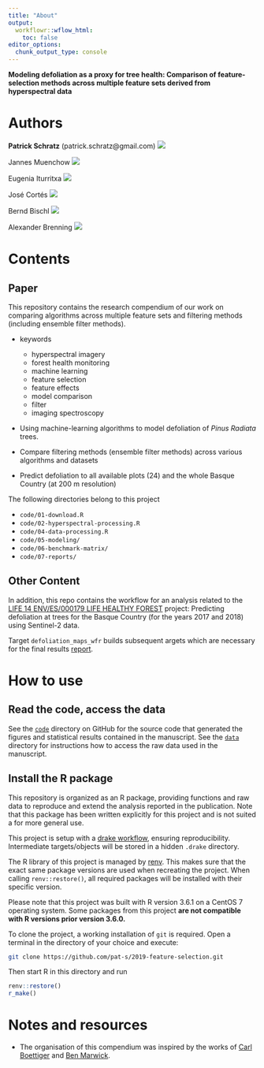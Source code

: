```yaml
---
title: "About"
output:
  workflowr::wflow_html:
    toc: false
editor_options:
  chunk_output_type: console
---
```


**Modeling defoliation as a proxy for tree health: Comparison of feature-selection methods across multiple feature sets derived from hyperspectral data**

# Authors

**Patrick Schratz** (patrick.schratz@gmail.com) [![](https://orcid.org/sites/default/files/images/orcid_16x16.png)](http://orcid.org/0000-0003-0748-6624)

Jannes Muenchow [![](https://orcid.org/sites/default/files/images/orcid_16x16.png)](http://orcid.org/0000-0001-7834-4717)

Eugenia Iturritxa [![](https://orcid.org/sites/default/files/images/orcid_16x16.png)](https://orcid.org/0000-0002-0577-3315)

José Cortés [![](https://orcid.org/sites/default/files/images/orcid_16x16.png)](http://orcid.org/0000-0003-2567-8689)

Bernd Bischl [![](https://orcid.org/sites/default/files/images/orcid_16x16.png)](http://orcid.org/0000-0001-6002-6980)

Alexander Brenning [![](https://orcid.org/sites/default/files/images/orcid_16x16.png)](http://orcid.org/0000-0001-6640-679X)

# Contents

## Paper

This repository contains the research compendium of our work on comparing algorithms across multiple feature sets and filtering methods (including ensemble filter methods).

- keywords

  - hyperspectral imagery
  - forest health monitoring
  - machine learning
  - feature selection
  - feature effects
  - model comparison
  - filter
  - imaging spectroscopy

- Using machine-learning algorithms to model defoliation of _Pinus Radiata_ trees.

- Compare filtering methods (ensemble filter methods) across various algorithms and datasets

- Predict defoliation to all available plots (24) and the whole Basque Country (at 200 m resolution)

The following directories belong to this project

- `code/01-download.R`
- `code/02-hyperspectral-processing.R`
- `code/04-data-processing.R`
- `code/05-modeling/`
- `code/06-benchmark-matrix/`
- `code/07-reports/`

## Other Content

In addition, this repo contains the workflow for an analysis related to the [LIFE 14 ENV/ES/000179 LIFE HEALTHY FOREST](http://www.lifehealthyforest.com/) project: Predicting defoliation at trees for the Basque Country (for the years 2017 and 2018) using Sentinel-2 data.

Target `defoliation_maps_wfr` builds subsequent argets which are necessary for the final results [report](https://pat-s.github.io/2019-feature-selection/report-defoliation.html).

# How to use

## Read the code, access the data

See the [`code`](https://github.com/pat-s/paper_hyperspectral/tree/master/analysis) directory on GitHub for the source code that generated the figures and statistical results contained in the manuscript.
See the [`data`](https://github.com/pat-s/paper_hyperspectral/tree/master/analysis/data) directory for instructions how to access the raw data used in the manuscript.

## Install the R package

This repository is organized as an R package, providing functions and raw data to reproduce and extend the analysis reported in the publication.
Note that this package has been written explicitly for this project and is not suited a for more general use.

This project is setup with a [drake workflow](https://github.com/ropensci/drake), ensuring reproducibility.
Intermediate targets/objects will be stored in a hidden `.drake` directory.

The R library of this project is managed by [renv](https://rstudio.github.io/renv/index.html).
This makes sure that the exact same package versions are used when recreating the project.
When calling `renv::restore()`, all required packages will be installed with their specific version.

Please note that this project was built with R version 3.6.1 on a CentOS 7 operating system.
Some packages from this project **are not compatible with R versions prior version 3.6.0.**

To clone the project, a working installation of `git` is required.
Open a terminal in the directory of your choice and execute:

```sh
git clone https://github.com/pat-s/2019-feature-selection.git
```

Then start R in this directory and run

```r
renv::restore()
r_make()
```

# Notes and resources

* The organisation of this compendium was inspired by the works of [Carl Boettiger](http://www.carlboettiger.info/) and [Ben Marwick](https://github.com/benmarwick).
